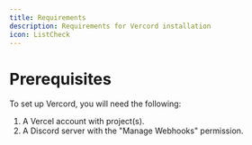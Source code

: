 ```yaml
---
title: Requirements
description: Requirements for Vercord installation
icon: ListCheck
---
```


# Prerequisites

To set up Vercord, you will need the following:

1. A Vercel account with project(s).
2. A Discord server with the "Manage Webhooks" permission.
